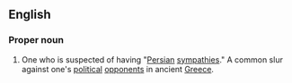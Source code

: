 ==English==

===Proper noun===
{{en-proper noun}}

# One who is suspected of having "[[Persian]] [[sympathies]]." A common slur against one's [[political]] [[opponents]] in ancient [[Greece]].
